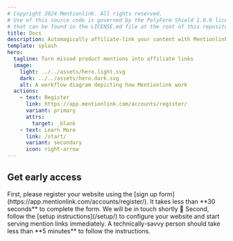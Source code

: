 ```yaml
---
# Copyright 2024 Mentionlink. All rights reserved.
# Use of this source code is governed by the PolyForm Shield 1.0.0 license
# that can be found in the LICENSE.md file at the root of this repository.
title: Docs
description: Automagically affiliate-link your content with Mentionlink. Boost your website's revenue effortlessly by integrating our seamless affiliate linking solution. Learn how to set up and configure your site to maximize earnings with minimal effort.
template: splash
hero:
  tagline: Turn missed product mentions into affiliate links
  image:
    light: ../../assets/hero.light.svg
    dark: ../../assets/hero.dark.svg
    alt: A workflow diagram depicting how Mentionlink work
  actions:
    - text: Register
      link: https://app.mentionlink.com/accounts/register/
      variant: primary
      attrs:
        target: _blank
    - text: Learn More
      link: /start/
      variant: secondary
      icon: right-arrow
---
```



## Get early access

<CardGrid stagger>
  <Card title="Sign up for early access" icon="pencil">
    First, please register your website using the [sign up form](https://app.mentionlink.com/accounts/register/). It takes less than **30 seconds** to complete the form. We will be in touch shortly &#x1f44b;
  </Card>
  <Card title="Configure your website" icon="setting">
    Second, follow the [setup instructions](/setup/) to configure your website and start serving mention links immediately. A technically-savvy person should take less than **5 minutes** to follow the instructions.
  </Card>
</CardGrid>

